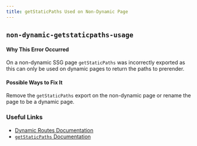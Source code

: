 ```yaml
---
title: getStaticPaths Used on Non-Dynamic Page
---
```


## `non-dynamic-getstaticpaths-usage`

#### Why This Error Occurred

On a non-dynamic SSG page `getStaticPaths` was incorrectly exported as this can only be used on dynamic pages to return the paths to prerender.

#### Possible Ways to Fix It

Remove the `getStaticPaths` export on the non-dynamic page or rename the page to be a dynamic page.

### Useful Links

- [Dynamic Routes Documentation](/docs/routing/dynamic-routes)
- [`getStaticPaths` Documentation](/docs/routing/dynamic-routes)
